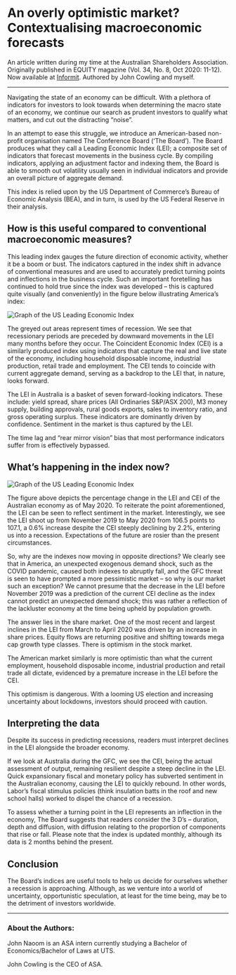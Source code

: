# An overly optimistic market? Contextualising macroeconomic forecasts

An article written during my time at the Australian Shareholders Association. Originally published in EQUITY magazine (Vol. 34, No. 8, Oct 2020: 11-12). Now available at [Informit](https://search.informit.org/doi/10.3316/informit.448905562179006). Authored by John Cowling and myself.

---

Navigating the state of an economy can be difficult. With a plethora of indicators for investors to look towards when determining the macro state of an economy, we continue our search as prudent investors to qualify what matters, and cut out the distracting “noise”.

In an attempt to ease this struggle, we introduce an American-based non-profit organisation named The Conference Board (‘The Board’). The Board produces what they call a Leading Economic Index (LEI); a composite set of indicators that forecast movements in the business cycle. By compiling indicators, applying an adjustment factor and indexing them, the Board is able to smooth out volatility usually seen in individual indicators and provide an overall picture of aggregate demand. 

This index is relied upon by the US Department of Commerce’s Bureau of Economic Analysis (BEA), and in turn, is used by the US Federal Reserve in their analysis.

## How is this useful compared to conventional macroeconomic measures?

This leading index gauges the future direction of economic activity, whether it be a boom or bust. The indicators captured in the index shift in advance of conventional measures and are used to accurately predict turning points and inflections in the business cycle. Such an important foretelling has continued to hold true since the index was developed  – this is captured quite visually (and conveniently) in the figure below illustrating America’s index: 

<img
  className="w-full mx-auto"
  src="/images/ASA1.png"
  alt="Graph of the US Leading Economic Index"
/>

The greyed out areas represent times of recession. We see that recessionary periods are preceded by downward movements in the LEI many months before they occur. The Coincident Economic Index (CEI) is a similarly produced index using indicators that capture the real and live state of the economy, including household disposable income, industrial production, retail trade and employment. 
The CEI tends to coincide with current aggregate demand, serving as a backdrop to the LEI that, in nature, looks forward.

The LEI in Australia is a basket of seven forward-looking indicators. These include: yield spread, share prices (All Ordinaries S&P/ASX 200), M3 money supply, building approvals, rural goods exports, sales to inventory ratio, and gross operating surplus.
These indicators are dominantly driven by confidence. Sentiment in the market is thus captured by the LEI. 

The time lag and “rear mirror vision” bias that most performance indicators suffer from is effectively bypassed. 

## What’s happening in the index now? 

<img
  className="w-full mx-auto"
  src="/images/ASA2.png"
  alt="Graph of the US Leading Economic Index"
/>

The figure above depicts the percentage change in the LEI and CEI of the Australian economy as of May 2020. To reiterate the point aforementioned, the LEI can be seen to reflect sentiment in the market. Interestingly, we see the LEI shoot up from November 2019 to May 2020 from 106.5 points to 107.1, a 0.6% increase despite the CEI steeply declining by 2.2%, entering us into a recession. Expectations of the future are rosier than the present circumstances.

So, why are the indexes now moving in opposite directions? We clearly see that in America, an unexpected exogenous demand shock, such as the COVID pandemic, caused both indexes to abruptly fall, and the GFC threat is seen to have prompted a more pessimistic market – so why is our market such an exception? We cannot presume that the decrease in the LEI before November 2019 was a prediction of the current CEI decline as the index cannot predict an unexpected demand shock; this was rather a reflection of the lackluster economy at the time being upheld by population growth. 

The answer lies in the share market. One of the most recent and largest inclines in the LEI from March to April 2020 was driven by an increase in share prices. Equity flows are returning positive and shifting towards mega cap growth type classes. There is optimism in the stock market. 

The American market similarly is more optimistic than what the current employment, household disposable income, industrial production and retail trade all dictate, evidenced by a premature increase in the LEI before the CEI. 

This optimism is dangerous. With a looming US election and increasing uncertainty about lockdowns, investors should proceed with caution. 

## Interpreting the data 

Despite its success in predicting recessions, readers must interpret declines in the LEI alongside the broader economy.

If we look at Australia during the GFC, we see the CEI, being the actual assessment of output, remaining resilient despite a steep decline in the LEI. Quick expansionary fiscal and monetary policy has subverted sentiment in the Australian economy, causing the LEI to quickly rebound. In other words, Labor’s fiscal stimulus policies (think insulation batts in the roof and new school halls) worked to dispel the chance of a recession.

To assess whether a turning point in the LEI represents an inflection in the economy, The Board suggests that readers consider the 3 D’s – duration, depth and diffusion, with diffusion relating to the proportion of components that rise or fall. Please note that the index is updated monthly, although its data is 2 months behind the present.

## Conclusion

The Board’s indices are useful tools to help us decide for ourselves whether a recession is approaching. Although, as we venture into a world of uncertainty, opportunistic speculation, at least for the time being, may be to the detriment of investors worldwide.

---

### About the Authors:

John Naoom is an ASA intern currently studying a Bachelor of Economics/Bachelor of Laws at UTS.

John Cowling is the CEO of ASA.

